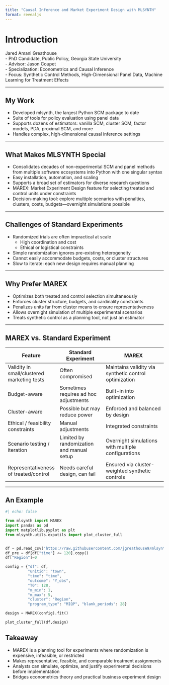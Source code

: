 ```yaml
---
title: "Causal Inference and Market Experiment Design with MLSYNTH"
format: revealjs
---
```


# Introduction

Jared Amani Greathouse  
- PhD Candidate, Public Policy, Georgia State University  
- Advisor: Jason Coupet  
- Specialization: Econometrics and Causal Inference  
- Focus: Synthetic Control Methods, High-Dimensional Panel Data, Machine Learning for Treatment Effects  

---

## My Work

- Developed mlsynth, the largest Python SCM package to date  
- Suite of tools for policy evaluation using panel data  
- Supports dozens of estimators: vanilla SCM, cluster SCM, factor models, PDA, proximal SCM, and more  
- Handles complex, high-dimensional causal inference settings  

---

## What Makes MLSYNTH Special

- Consolidates decades of non-experimental SCM and panel methods from multiple software ecosystems into Python with one singular syntax  
- Easy installation, automation, and scaling  
- Supports a broad set of estimators for diverse research questions  
- MAREX: Market Experiment Design feature for selecting treated and control units under constraints  
- Decision-making tool: explore multiple scenarios with penalties, clusters, costs, budgets—overnight simulations possible  

---

## Challenges of Standard Experiments

- Randomized trials are often impractical at scale  
  - High coordination and cost  
  - Ethical or logistical constraints  
- Simple randomization ignores pre-existing heterogeneity  
- Cannot easily accommodate budgets, costs, or cluster structures  
- Slow to iterate: each new design requires manual planning  

---

## Why Prefer MAREX

- Optimizes both treated and control selection simultaneously  
- Enforces cluster structure, budgets, and cardinality constraints  
- Penalizes units far from cluster means to ensure representativeness  
- Allows overnight simulation of multiple experimental scenarios  
- Treats synthetic control as a planning tool, not just an estimator  

---

## MAREX vs. Standard Experiment

| Feature                                     | Standard Experiment                       | MAREX                                                 |
| ------------------------------------------- | ----------------------------------------- | ----------------------------------------------------- |
| Validity in small/clustered marketing tests | Often compromised                         | Maintains validity via synthetic control optimization |
| Budget-aware                                | Sometimes requires ad hoc adjustments     | Built-in into optimization                            |
| Cluster-aware                               | Possible but may reduce power             | Enforced and balanced by design                       |
| Ethical / feasibility constraints           | Manual adjustments                        | Integrated constraints                                |
| Scenario testing / iteration                | Limited by randomization and manual setup | Overnight simulations with multiple configurations    |
| Representativeness of treated/control       | Needs careful design, can fail            | Ensured via cluster-weighted synthetic controls       |
---

## An Example

```python

#| echo: false

from mlsynth import MAREX
import pandas as pd
import matplotlib.pyplot as plt
from mlsynth.utils.exputils import plot_cluster_full


df = pd.read_csv("https://raw.githubusercontent.com/jgreathouse9/mlsynth/refs/heads/main/basedata/Curacao_EXP_922.csv")
df_pre = df[df["time"] <= 120].copy()
df["Region"]=0

config = {"df": df,
          "unitid": "town",
          "time": "time",
          "outcome": "Y_obs",
          "T0": 128,
          "m_min": 1,
          "m_max": 5,
          "cluster": "Region",
          "program_type": "MIQP", "blank_periods": 28}

design = MAREX(config).fit()

plot_cluster_full(df,design)
```

## Takeaway

- MAREX is a planning tool for experiments where randomization is expensive, infeasible, or restricted  
- Makes representative, feasible, and comparable treatment assignments  
- Analysts can simulate, optimize, and justify experimental decisions before implementation  
- Bridges econometrics theory and practical business experiment design
